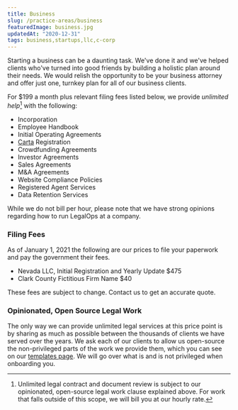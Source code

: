 ```yaml
---
title: Business
slug: /practice-areas/business
featuredImage: business.jpg
updatedAt: "2020-12-31"
tags: business,startups,llc,c-corp
---
```


Starting a business can be a daunting task. We've done it and we've helped
clients who've turned into good friends by building a holistic plan around
their needs. We would relish the opportunity to be your business attorney and
offer just one, turnkey plan for all of our business clients.

For $199 a month plus relevant filing fees listed below, we provide
*unlimited help*[^1] with the following:

* Incorporation
* Employee Handbook
* Initial Operating Agreements
* [Carta](https://www.carta.com) Registration
* Crowdfunding Agreements
* Investor Agreements
* Sales Agreements
* M&A Agreements
* Website Compliance Policies
* Registered Agent Services
* Data Retention Services

While we do not bill per hour, please note that we have strong opinions
regarding how to run LegalOps at a company.

### Filing Fees

As of January 1, 2021 the following are our prices to file your paperwork and
pay the government their fees.

* Nevada LLC, Initial Registration and Yearly Update $475
* Clark County Fictitious Firm Name $40

These fees are subject to change. Contact us to get an accurate quote.

### Opinionated, Open Source Legal Work

The only way we can provide unlimited legal services at this price point is by
sharing as much as possible between the thousands of clients we have served over
the years. We ask each of our clients to allow us open-source the
non-privileged parts of the work we provide them, which you can see on our
[templates page](/templates). We will go over what is and is not privileged when
onboarding you.

[^1]: Unlimited legal contract and document review is subject to our opinionated,
open-source legal work clause explained above. For work that falls outside of 
this scope, we will bill you at our hourly rate.
